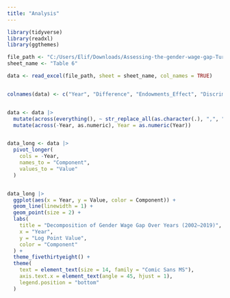 ```yaml
---
title: "Analysis"
---
```


```r
library(tidyverse)
library(readxl)
library(ggthemes)

file_path <- "C:/Users/Elif/Downloads/Assessing-the-gender-wage-gap-Turkey-in-the-years-20022019.xlsx"
sheet_name <- "Table 6"

data <- read_excel(file_path, sheet = sheet_name, col_names = TRUE)


colnames(data) <- c("Year", "Difference", "Endowments_Effect", "Discrimination_Effect", "Selection_Effect")


data <- data |> 
  mutate(across(everything(), ~ str_replace_all(as.character(.), ",", "."))) |> 
  mutate(across(-Year, as.numeric), Year = as.numeric(Year))


data_long <- data |> 
  pivot_longer(
    cols = -Year,
    names_to = "Component",
    values_to = "Value"
  )


data_long |> 
  ggplot(aes(x = Year, y = Value, color = Component)) +  
  geom_line(linewidth = 1) +
  geom_point(size = 2) +
  labs(
    title = "Decomposition of Gender Wage Gap Over Years (2002–2019)",
    x = "Year",
    y = "Log Point Value",
    color = "Component"
  ) +
  theme_fivethirtyeight() +  
  theme(
    text = element_text(size = 14, family = "Comic Sans MS"), 
    axis.text.x = element_text(angle = 45, hjust = 1), 
    legend.position = "bottom"
  )

```
